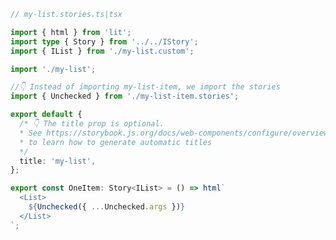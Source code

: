 ```ts
// my-list.stories.ts|tsx

import { html } from 'lit';
import type { Story } from '../../IStory';
import { IList } from './my-list.custom';

import './my-list';

//👇 Instead of importing my-list-item, we import the stories
import { Unchecked } from './my-list-item.stories';

export default {
  /* 👇 The title prop is optional.
  * See https://storybook.js.org/docs/web-components/configure/overview#configure-story-loading
  * to learn how to generate automatic titles
  */
  title: 'my-list',
};

export const OneItem: Story<IList> = () => html`
  <List>
    ${Unchecked({ ...Unchecked.args })}
  </List>
`;
```
